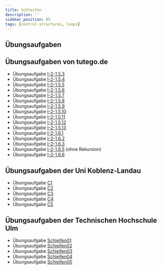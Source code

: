 ```yaml
---
title: Schleifen
description: ''
sidebar_position: 65
tags: [control-structures, loops]
---
```


## Übungsaufgaben


<DocCardList />

## Übungsaufgaben von tutego.de

- Übungsaufgabe
  [I-2-1.5.3](https://tutego.de/javabuch/aufgaben/imperativ.html#_zahlen_von_der_kommandozeile_summieren)
- Übungsaufgabe
  [I-2-1.5.4](https://tutego.de/javabuch/aufgaben/imperativ.html#_ein_mathematisches_ph%C3%A4nomen_durchlaufen)
- Übungsaufgabe
  [I-2-1.5.5](https://tutego.de/javabuch/aufgaben/imperativ.html#_produkte_f%C3%BCr_fakult%C3%A4ten_berechnen)
- Übungsaufgabe
  [I-2-1.5.6](https://tutego.de/javabuch/aufgaben/imperativ.html#_feststellen_ob_eine_zahl_durch_fakult%C3%A4t_gebildet_wurde)
- Übungsaufgabe
  [I-2-1.5.7](https://tutego.de/javabuch/aufgaben/imperativ.html#_kleinste_und_gr%C3%B6%C3%9Fte_ziffer_einer_zahl_finden)
- Übungsaufgabe
  [I-2-1.5.8](https://tutego.de/javabuch/aufgaben/imperativ.html#_ein_wimpel_im_wind_durch_geschachtelte_schleifen)
- Übungsaufgabe
  [I-2-1.5.9](https://tutego.de/javabuch/aufgaben/imperativ.html#_einfaches_schachbrett_ausgeben)
- Übungsaufgabe
  [I-2-1.5.10](https://tutego.de/javabuch/aufgaben/imperativ.html#_es_weihnachtet_sehr_b%C3%A4ume_mit_schmuck_darstellen)
- Übungsaufgabe
  [I-2-1.5.11](https://tutego.de/javabuch/aufgaben/imperativ.html#_fischige_stickmotive_zeichnen)
- Übungsaufgabe
  [I-2-1.5.12](https://tutego.de/javabuch/aufgaben/imperativ.html#_ausprobieren_statt_denken)
- Übungsaufgabe
  [I-2-1.5.13](https://tutego.de/javabuch/aufgaben/imperativ.html#_anzahl_ziffern_einer_zahl_ermitteln)
- Übungsaufgabe
  [I-2-1.6.1](https://tutego.de/javabuch/aufgaben/imperativ.html#_herzen_zeichnen)
- Übungsaufgabe
  [I-2-1.6.2](https://tutego.de/javabuch/aufgaben/imperativ.html#_%C3%BCberladene_linien_methoden_implementieren)
- Übungsaufgabe
  [I-2-1.6.3](https://tutego.de/javabuch/aufgaben/imperativ.html#_alles_im_lot)
- Übungsaufgabe
  [I-2-1.6.5](https://tutego.de/javabuch/aufgaben/imperativ.html#_collatz_folge_berechnen)
  (ohne Rekursion)
- Übungsaufgabe
  [I-2-1.6.6](https://tutego.de/javabuch/aufgaben/imperativ.html#_multiplikationstabelle_erstellen)

## Übungsaufgaben der Uni Koblenz-Landau

- Übungsaufgabe [C1](/pdf/exercises-koblenz.pdf)
- Übungsaufgabe [C2](/pdf/exercises-koblenz.pdf)
- Übungsaufgabe [C3](/pdf/exercises-koblenz.pdf)
- Übungsaufgabe [C4](/pdf/exercises-koblenz.pdf)
- Übungsaufgabe [C5](/pdf/exercises-koblenz.pdf)

## Übungsaufgaben der Technischen Hochschule Ulm

- Übungsaufgabe [Schleifen01](/pdf/exercises-ulm.pdf)
- Übungsaufgabe [Schleifen02](/pdf/exercises-ulm.pdf)
- Übungsaufgabe [Schleifen03](/pdf/exercises-ulm.pdf)
- Übungsaufgabe [Schleifen04](/pdf/exercises-ulm.pdf)
- Übungsaufgabe [Schleifen05](/pdf/exercises-ulm.pdf)
